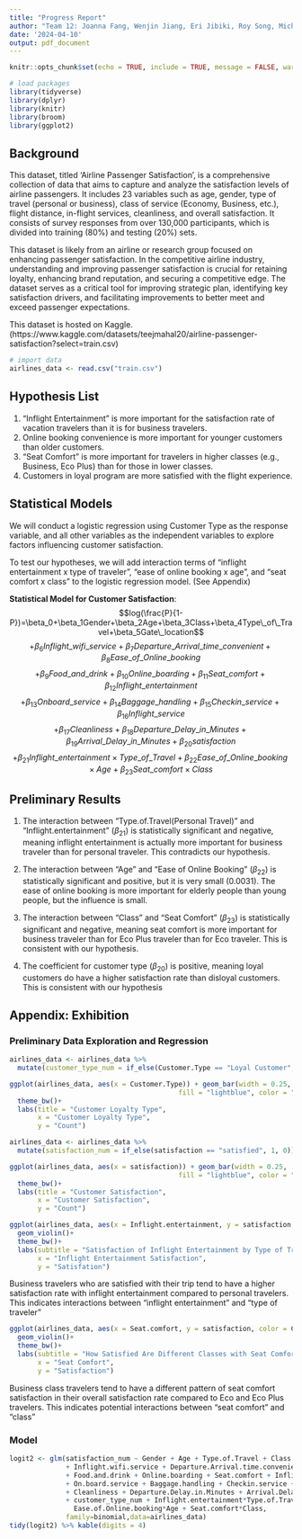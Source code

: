 ```yaml
---
title: "Progress Report"
author: "Team 12: Joanna Fang, Wenjin Jiang, Eri Jibiki, Roy Song, Michael Wang, Kate Zhang"
date: '2024-04-10'
output: pdf_document
---
```


```r
knitr::opts_chunk$set(echo = TRUE, include = TRUE, message = FALSE, warning = FALSE)
```

```r
# load packages
library(tidyverse)
library(dplyr)
library(knitr)
library(broom)
library(ggplot2)
```


## Background

This dataset, titled ‘Airline Passenger Satisfaction’, is a comprehensive collection of data that aims to capture and analyze the satisfaction levels of airline passengers. It includes 23 variables such as age, gender, type of travel (personal or business), class of service (Economy, Business, etc.), flight distance, in-flight services, cleanliness, and overall satisfaction. It consists of survey responses from over 130,000 participants, which is divided into training (80%) and testing (20%) sets.

This dataset is likely from an airline or research group focused on enhancing passenger satisfaction. In the competitive airline industry, understanding and improving passenger satisfaction is crucial for retaining loyalty, enhancing brand reputation, and securing a competitive edge. The dataset serves as a critical tool for improving strategic plan, identifying key satisfaction drivers, and facilitating improvements to better meet and exceed passenger expectations.

This dataset is hosted on Kaggle. (https://www.kaggle.com/datasets/teejmahal20/airline-passenger-satisfaction?select=train.csv)

```r
# import data
airlines_data <- read.csv("train.csv")
```


## Hypothesis List

1. "Inflight Entertainment" is more important for the satisfaction rate of vacation travelers than it is for business travelers.
2. Online booking convenience is more important for younger customers than older customers.
3. "Seat Comfort" is more important for travelers in higher classes (e.g., Business, Eco Plus) than for those in lower classes.
4. Customers in loyal program are more satisfied with the flight experience. 


## Statistical Models

We will conduct a logistic regression using Customer Type as the response variable, and all other variables as the independent variables to explore factors influencing customer satisfaction.

To test our hypotheses, we will add interaction terms of "inflight entertainment x type of traveler", "ease of online booking x age", and "seat comfort x class" to the logistic regression model. (See Appendix)

**Statistical Model for Customer Satisfaction**:
$$log(\frac{P}{1-P})=\beta_0+\beta_1Gender+\beta_2Age+\beta_3Class+\beta_4Type\_of\_Travel+\beta_5Gate\_location$$
$$+\beta_6Inflight\_wifi\_service+\beta_7Departure\_Arrival\_time\_convenient+\beta_8Ease\_of\_Online\_booking$$
$$+\beta_9Food\_and\_drink+\beta_{10}Online\_boarding+\beta_{11}Seat\_comfort+\beta_{12}Inflight\_entertainment$$
$$+\beta_{13}Onboard\_service+\beta_{14}Baggage\_handling+\beta_{15}Checkin\_service+\beta_{16}Inflight\_service$$
$$+\beta_{17}Cleanliness+\beta_{18}Departure\_Delay\_in\_Minutes+\beta_{19}Arrival\_Delay\_in\_Minutes+\beta_{20}satisfaction$$
$$+\beta_{21}Inflight\_entertainment\times Type\_of\_Travel+\beta_{22}Ease\_of\_Online\_booking\times Age+\beta_{23}Seat\_comfort\times Class$$



## Preliminary Results
1. The interaction between "Type.of.Travel(Personal Travel)" and "Inflight.entertainment" ($\beta_{21}$) is statistically significant and negative, meaning inflight entertainment is actually more important for business traveler than for personal traveler. This contradicts our hypothesis.

2. The interaction between "Age" and "Ease of Online Booking" ($\beta_{22}$) is statistically significant and positive, but it is very small (0.0031). The ease of online booking is more important for elderly people than young people, but the influence is small.

3. The interaction between "Class" and "Seat Comfort" ($\beta_{23}$) is statistically significant and negative, meaning seat comfort is more important for business traveler than for Eco Plus traveler than for Eco traveler. This is consistent with our hypothesis.

4. The coefficient for customer type ($\beta_{20}$) is positive, meaning loyal customers do have a higher satisfaction rate than disloyal customers. This is consistent with our hypothesis


\newpage
## Appendix: Exhibition

### Preliminary Data Exploration and Regression


```r
airlines_data <- airlines_data %>% 
  mutate(customer_type_num = if_else(Customer.Type == "Loyal Customer", 1, 0))
```

```r
ggplot(airlines_data, aes(x = Customer.Type)) + geom_bar(width = 0.25, 
                                          fill = "lightblue", color = "black")+
  theme_bw()+
  labs(title = "Customer Loyalty Type",
       x = "Customer Loyalty Type",
       y = "Count")
```

```r
airlines_data <- airlines_data %>% 
  mutate(satisfaction_num = if_else(satisfaction == "satisfied", 1, 0))
```

```r
ggplot(airlines_data, aes(x = satisfaction)) + geom_bar(width = 0.25, 
                                          fill = "lightblue", color = "black")+
  theme_bw()+
  labs(title = "Customer Satisfaction",
       x = "Customer Satisfaction",
       y = "Count")
```

```r
ggplot(airlines_data, aes(x = Inflight.entertainment, y = satisfaction, color = Type.of.Travel)) + 
  geom_violin()+
  theme_bw()+
  labs(subtitle = "Satisfaction of Inflight Entertainment by Type of Traveler",
       x = "Inflight Entertainment Satisfaction",
       y = "Satisfation")
```

Business travelers who are satisfied with their trip tend to have a higher satisfaction rate with inflight entertainment compared to personal travelers. This indicates interactions between "inflight entertainment" and "type of traveler"

```r
ggplot(airlines_data, aes(x = Seat.comfort, y = satisfaction, color = Class)) + 
  geom_violin()+
  theme_bw()+
  labs(subtitle = "How Satisfied Are Different Classes with Seat Comfort?",
       x = "Seat Comfort",
       y = "Satisfaction")
```

Business class travelers tend to have a different pattern of seat comfort satisfaction in their overall satisfaction rate compared to Eco and Eco Plus travelers. This indicates potential interactions between "seat comfort" and "class"

### Model

```r
logit2 <- glm(satisfaction_num ~ Gender + Age + Type.of.Travel + Class + Flight.Distance
              + Inflight.wifi.service + Departure.Arrival.time.convenient + Ease.of.Online.booking 
              + Food.and.drink + Online.boarding + Seat.comfort + Inflight.entertainment
              + On.board.service + Baggage.handling	+ Checkin.service + Inflight.service
              + Cleanliness + Departure.Delay.in.Minutes + Arrival.Delay.in.Minutes	
              + customer_type_num + Inflight.entertainment*Type.of.Travel + 
                Ease.of.Online.booking*Age + Seat.comfort*Class, 
              family=binomial,data=airlines_data)
tidy(logit2) %>% kable(digits = 4)
```





